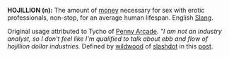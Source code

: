 '''HOJILLION (n):''' The amount of [[money]] necessary for sex with erotic professionals, non-stop, for an average human lifespan.  English [[Slang]].

Original usage attributed to Tycho of [http://www.penny-arcade.com Penny Arcade].  ''"I am not an industry analyst, so I don't feel like I'm qualified to talk about ebb and flow of hojillion dollar industries.''
Defined by [http://slashdot.org/~wildwood wildwood] of [http://slashdot.org slashdot] in this [http://games.slashdot.org/comments.pl?sid=130843&cid=10944336 post].